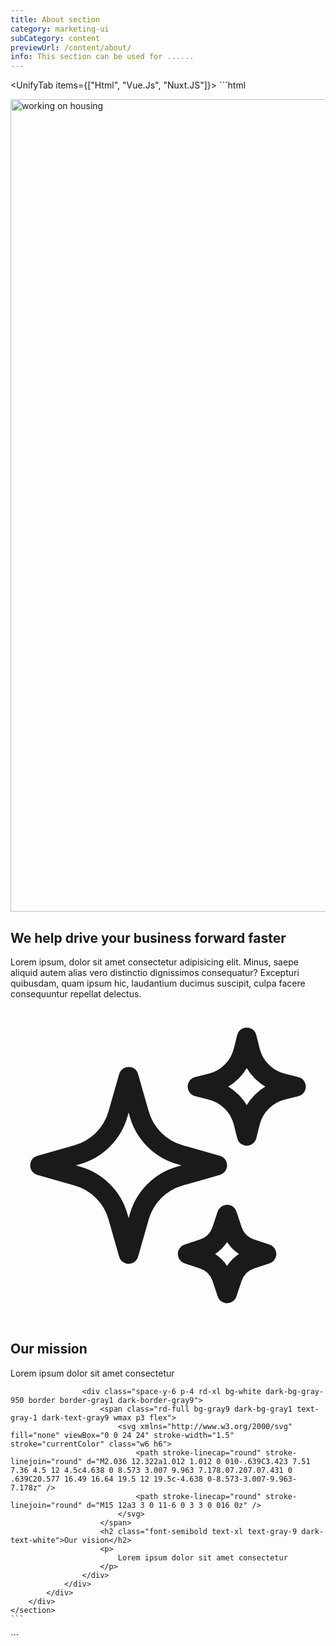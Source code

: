 ```yaml
---
title: About section
category: marketing-ui
subCategory: content
previewUrl: /content/about/
info: This section can be used for ......
---
```


<UnifyTab items={["Html", "Vue.Js", "Nuxt.JS"]}>
  <TabItem>
    ```html
    <section class="py24">
        <div class="max-w-7xl mx-auto px-5 sm-px-10 md-px-12 lg-px-5 flex flex-col md-flex-row gap16">
            <div class="flex md-flex-1">
                <img src="/images/working-on-housing-project.jpg" alt="working on housing" width="1300" class="wfull md-hfull object-cover rd-lg">
            </div>
            <div class="md-w-1/2 lg-w-54% space-y12 text-gray-7 dark-text-gray-3">
                <h1 class="text-gray9 dark-text-white font-semibold text-2xl sm-text-3xl md-text-4xl">
                    We help drive your business forward faster
                </h1>
                <p>
                    Lorem ipsum, dolor sit amet consectetur adipisicing elit. Minus, saepe aliquid autem alias vero distinctio dignissimos consequatur? Excepturi quibusdam, quam ipsum hic, laudantium ducimus suscipit, culpa facere consequuntur repellat delectus.
                </p>
                <div class="grid sm-grid-cols-2 gap6">
                    <div class="space-y6 p4 rd-xl bg-white dark-bg-gray-950 border border-gray1 dark-border-gray9">
                        <span class="rd-full bg-gray-9 dark-bg-gray1 text-gray1 dark-text-gray9 w-max p3 flex">
                            <svg xmlns="http://www.w3.org/2000/svg" fill="none" viewBox="0 0 24 24" stroke-width="1.5" stroke="currentColor" class="w6 h6">
                                <path stroke-linecap="round" stroke-linejoin="round" d="M9.813 15.904L9 18.75l-.813-2.846a4.5 4.5 0 00-3.09-3.09L2.25 12l2.846-.813a4.5 4.5 0 003.09-3.09L9 5.25l.813 2.846a4.5 4.5 0 003.09 3.09L15.75 12l-2.846.813a4.5 4.5 0 00-3.09 3.09zM18.259 8.715L18 9.75l-.259-1.035a3.375 3.375 0 00-2.455-2.456L14.25 6l1.036-.259a3.375 3.375 0 002.455-2.456L18 2.25l.259 1.035a3.375 3.375 0 002.456 2.456L21.75 6l-1.035.259a3.375 3.375 0 00-2.456 2.456zM16.894 20.567L16.5 21.75l-.394-1.183a2.25 2.25 0 00-1.423-1.423L13.5 18.75l1.183-.394a2.25 2.25 0 001.423-1.423l.394-1.183.394 1.183a2.25 2.25 0 001.423 1.423l1.183.394-1.183.394a2.25 2.25 0 00-1.423 1.423z" />
                              </svg>
                        </span>
                        <h2 class="font-semibold text-xl text-gray9 dark-text-white">Our mission</h2>
                        <p>
                            Lorem ipsum dolor sit amet consectetur
                        </p>
                    </div>
                    
                    <div class="space-y-6 p-4 rd-xl bg-white dark-bg-gray-950 border border-gray1 dark-border-gray9">
                        <span class="rd-full bg-gray9 dark-bg-gray1 text-gray-1 dark-text-gray9 wmax p3 flex">
                            <svg xmlns="http://www.w3.org/2000/svg" fill="none" viewBox="0 0 24 24" stroke-width="1.5" stroke="currentColor" class="w6 h6">
                                <path stroke-linecap="round" stroke-linejoin="round" d="M2.036 12.322a1.012 1.012 0 010-.639C3.423 7.51 7.36 4.5 12 4.5c4.638 0 8.573 3.007 9.963 7.178.07.207.07.431 0 .639C20.577 16.49 16.64 19.5 12 19.5c-4.638 0-8.573-3.007-9.963-7.178z" />
                                <path stroke-linecap="round" stroke-linejoin="round" d="M15 12a3 3 0 11-6 0 3 3 0 016 0z" />
                            </svg>
                        </span>
                        <h2 class="font-semibold text-xl text-gray-9 dark-text-white">Our vision</h2>
                        <p>
                            Lorem ipsum dolor sit amet consectetur
                        </p>
                    </div>
                </div>
            </div>
        </div>
    </section>
    ```
  </TabItem>

  <TabItem>
    ```
    <template>
        <section class="py24">
            <div class="max-w-7xl mx-auto px-5 sm-px-10 md-px-12 lg-px-5 flex flex-col md-flex-row gap16">
                <div class="flex md-flex-1">
                    <img src="/images/working-on-housing-project.jpg" alt="working on housing" width="1300"
                        class="wfull md-hfull object-cover rd-lg">
                </div>
                <div class="md-w-1/2 lg-w-54% space-y12 text-gray-7 dark-text-gray-3">
                    <h1 class="text-gray9 dark-text-white font-semibold text-2xl sm-text-3xl md-text-4xl">
                        We help drive your business forward faster
                    </h1>
                    <p>
                        Lorem ipsum, dolor sit amet consectetur adipisicing elit. Minus, saepe aliquid autem alias vero
                        distinctio dignissimos consequatur? Excepturi quibusdam, quam ipsum hic, laudantium ducimus suscipit,
                        culpa facere consequuntur repellat delectus.
                    </p>
                    <div class="grid sm-grid-cols-2 gap6">
                        <div class="space-y6 p4 rd-xl bg-white dark-bg-gray-950 border border-gray1 dark-border-gray9">
                            <span class="rd-full bg-gray-9 dark-bg-gray1 text-gray1 dark-text-gray9 w-max p3 flex">
                                <svg xmlns="http://www.w3.org/2000/svg" fill="none" viewBox="0 0 24 24" stroke-width="1.5"
                                    stroke="currentColor" class="w6 h6">
                                    <path stroke-linecap="round" stroke-linejoin="round"
                                        d="M9.813 15.904L9 18.75l-.813-2.846a4.5 4.5 0 00-3.09-3.09L2.25 12l2.846-.813a4.5 4.5 0 003.09-3.09L9 5.25l.813 2.846a4.5 4.5 0 003.09 3.09L15.75 12l-2.846.813a4.5 4.5 0 00-3.09 3.09zM18.259 8.715L18 9.75l-.259-1.035a3.375 3.375 0 00-2.455-2.456L14.25 6l1.036-.259a3.375 3.375 0 002.455-2.456L18 2.25l.259 1.035a3.375 3.375 0 002.456 2.456L21.75 6l-1.035.259a3.375 3.375 0 00-2.456 2.456zM16.894 20.567L16.5 21.75l-.394-1.183a2.25 2.25 0 00-1.423-1.423L13.5 18.75l1.183-.394a2.25 2.25 0 001.423-1.423l.394-1.183.394 1.183a2.25 2.25 0 001.423 1.423l1.183.394-1.183.394a2.25 2.25 0 00-1.423 1.423z" />
                                </svg>
                            </span>
                            <h2 class="font-semibold text-xl text-gray9 dark-text-white">Our mission</h2>
                            <p>
                                Lorem ipsum dolor sit amet consectetur
                            </p>
                        </div>

                        <div class="space-y-6 p-4 rd-xl bg-white dark-bg-gray-950 border border-gray1 dark-border-gray9">
                            <span class="rd-full bg-gray9 dark-bg-gray1 text-gray-1 dark-text-gray9 wmax p3 flex">
                                <svg xmlns="http://www.w3.org/2000/svg" fill="none" viewBox="0 0 24 24" stroke-width="1.5"
                                    stroke="currentColor" class="w6 h6">
                                    <path stroke-linecap="round" stroke-linejoin="round"
                                        d="M2.036 12.322a1.012 1.012 0 010-.639C3.423 7.51 7.36 4.5 12 4.5c4.638 0 8.573 3.007 9.963 7.178.07.207.07.431 0 .639C20.577 16.49 16.64 19.5 12 19.5c-4.638 0-8.573-3.007-9.963-7.178z" />
                                    <path stroke-linecap="round" stroke-linejoin="round" d="M15 12a3 3 0 11-6 0 3 3 0 016 0z" />
                                </svg>
                            </span>
                            <h2 class="font-semibold text-xl text-gray-9 dark-text-white">Our vision</h2>
                            <p>
                                Lorem ipsum dolor sit amet consectetur
                            </p>
                        </div>
                    </div>
                </div>
            </div>
        </section>
    </template>
    ```
  </TabItem> 

  <TabItem>
    ```
    <template>
        <section class="py24">
            <div class="max-w-7xl mx-auto px-5 sm-px-10 md-px-12 lg-px-5 flex flex-col md-flex-row gap16">
                <div class="flex md-flex-1">
                    <img src="/images/working-on-housing-project.jpg" alt="working on housing" width="1300"
                        class="wfull md-hfull object-cover rd-lg">
                </div>
                <div class="md-w-1/2 lg-w-54% space-y12 text-gray-7 dark-text-gray-3">
                    <h1 class="text-gray9 dark-text-white font-semibold text-2xl sm-text-3xl md-text-4xl">
                        We help drive your business forward faster
                    </h1>
                    <p>
                        Lorem ipsum, dolor sit amet consectetur adipisicing elit. Minus, saepe aliquid autem alias vero
                        distinctio dignissimos consequatur? Excepturi quibusdam, quam ipsum hic, laudantium ducimus suscipit,
                        culpa facere consequuntur repellat delectus.
                    </p>
                    <div class="grid sm-grid-cols-2 gap6">
                        <div class="space-y6 p4 rd-xl bg-white dark-bg-gray-950 border border-gray1 dark-border-gray9">
                            <span class="rd-full bg-gray-9 dark-bg-gray1 text-gray1 dark-text-gray9 w-max p3 flex">
                                <svg xmlns="http://www.w3.org/2000/svg" fill="none" viewBox="0 0 24 24" stroke-width="1.5"
                                    stroke="currentColor" class="w6 h6">
                                    <path stroke-linecap="round" stroke-linejoin="round"
                                        d="M9.813 15.904L9 18.75l-.813-2.846a4.5 4.5 0 00-3.09-3.09L2.25 12l2.846-.813a4.5 4.5 0 003.09-3.09L9 5.25l.813 2.846a4.5 4.5 0 003.09 3.09L15.75 12l-2.846.813a4.5 4.5 0 00-3.09 3.09zM18.259 8.715L18 9.75l-.259-1.035a3.375 3.375 0 00-2.455-2.456L14.25 6l1.036-.259a3.375 3.375 0 002.455-2.456L18 2.25l.259 1.035a3.375 3.375 0 002.456 2.456L21.75 6l-1.035.259a3.375 3.375 0 00-2.456 2.456zM16.894 20.567L16.5 21.75l-.394-1.183a2.25 2.25 0 00-1.423-1.423L13.5 18.75l1.183-.394a2.25 2.25 0 001.423-1.423l.394-1.183.394 1.183a2.25 2.25 0 001.423 1.423l1.183.394-1.183.394a2.25 2.25 0 00-1.423 1.423z" />
                                </svg>
                            </span>
                            <h2 class="font-semibold text-xl text-gray9 dark-text-white">Our mission</h2>
                            <p>
                                Lorem ipsum dolor sit amet consectetur
                            </p>
                        </div>

                        <div class="space-y-6 p-4 rd-xl bg-white dark-bg-gray-950 border border-gray1 dark-border-gray9">
                            <span class="rd-full bg-gray9 dark-bg-gray1 text-gray-1 dark-text-gray9 wmax p3 flex">
                                <svg xmlns="http://www.w3.org/2000/svg" fill="none" viewBox="0 0 24 24" stroke-width="1.5"
                                    stroke="currentColor" class="w6 h6">
                                    <path stroke-linecap="round" stroke-linejoin="round"
                                        d="M2.036 12.322a1.012 1.012 0 010-.639C3.423 7.51 7.36 4.5 12 4.5c4.638 0 8.573 3.007 9.963 7.178.07.207.07.431 0 .639C20.577 16.49 16.64 19.5 12 19.5c-4.638 0-8.573-3.007-9.963-7.178z" />
                                    <path stroke-linecap="round" stroke-linejoin="round" d="M15 12a3 3 0 11-6 0 3 3 0 016 0z" />
                                </svg>
                            </span>
                            <h2 class="font-semibold text-xl text-gray-9 dark-text-white">Our vision</h2>
                            <p>
                                Lorem ipsum dolor sit amet consectetur
                            </p>
                        </div>
                    </div>
                </div>
            </div>
        </section>
    </template>
    ```
  </TabItem>
</UnifyTab>